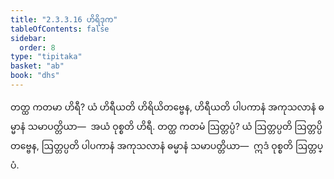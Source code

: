 ```yaml
---
title: "2.3.3.16 ဟိရိဒုက"
tableOfContents: false
sidebar:
  order: 8
type: "tipitaka"
basket: "ab"
book: "dhs"
---
```



<DynamicBreadcrumb />

<Division number="1330" book="dhs">

<Paragraph number="2035" book="dhs">
တတ္ထ ကတမာ ဟိရီ? ယံ ဟိရီယတိ ဟိရိယိတဗ္ဗေန, ဟိရီယတိ ပါပကာနံ အကုသလာနံ ဓမ္မာနံ သမာပတ္တိယာ—  အယံ ဝုစ္စတိ ဟိရီ.
</Paragraph>

</Division>
<Division number="1331" book="dhs">

<Paragraph number="2036" book="dhs">
တတ္ထ ကတမံ ဩတ္တပ္ပံ? ယံ ဩတ္တပ္ပတိ ဩတ္တပ္ပိတဗ္ဗေန, ဩတ္တပ္ပတိ ပါပကာနံ အကုသလာနံ ဓမ္မာနံ သမာပတ္တိယာ—  ဣဒံ ဝုစ္စတိ ဩတ္တပ္ပံ.
</Paragraph>
</Division>